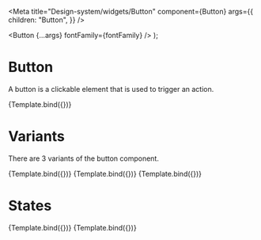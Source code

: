 
<Meta
  title="Design-system/widgets/Button"
  component={Button}
  args={{
    children: "Button",
  }}
/>

  <Button {...args} fontFamily={fontFamily} />
);

# Button

A button is a clickable element that is used to trigger an action.

<Canvas>
  <Story name="Button">{Template.bind({})}</Story>
</Canvas>

<ArgsTable story="Button" of={Button} />

# Variants

There are 3 variants of the button component.

<Canvas>
  <Story
    name="Primary"
    args={{
      children: "Primary",
    }}
  >
    {Template.bind({})}
  </Story>
  <Story
    name="Secondary"
    args={{
      variant: "secondary",
      children: "Secondary",
    }}
  >
    {Template.bind({})}
  </Story>
  <Story
    name="Tertiary"
    args={{
      variant: "tertiary",
      children: "Tertiary",
    }}
  >
    {Template.bind({})}
  </Story>
</Canvas>

# States

<Canvas>
  <Story
    name="Disabled State"
    args={{
      isDisabled: true,
      children: "Disabled",
    }}
  >
    {Template.bind({})}
  </Story>
  <Story
    name="Loading State"
    args={{
      isLoading: true,
      children: "Loading",
    }}
  >
    {Template.bind({})}
  </Story>
</Canvas>
